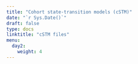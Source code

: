 ---
title: "Cohort state-transition models (cSTM)"
date: "`r Sys.Date()`"
draft: false
type: docs
linktitle: "cSTM files"
menu:
  day2:
    weight: 4
---

<!-- [Download slides](../../../Course_Modularization/CDC 2022-23/part 2/Day 1 - cSTM rates and probs - CDC 2022.pdf) -->

<!-- [Download demo code](../../../Course_Modularization/CDC 2022-23/part 2/cSTM_3state.Rmd) -->

<!-- ## Exercise - cohort state-transition Sick-Sicker model  -->

<!-- [Download exercise handout](../../../Course_Modularization/Markov models/Markov Sick-Sicker/exercise worksheets/markov_sick-sicker_exercise.html) -->

<!-- [Download excercise template](../../../Course_Modularization/CDC 2022-23/part 2/cSTM_sick-sicker_template.Rmd) -->

<!-- [Download excercise solutions](../../../Course_Modularization/CDC 2022-23/part 2/cSTM_sick-sicker_SOLUTIONS.Rmd) -->
